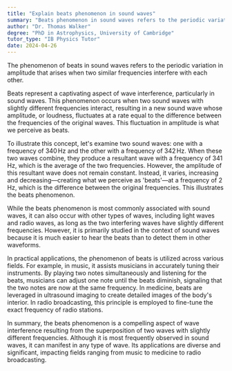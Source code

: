 ```yaml
---
title: "Explain beats phenomenon in sound waves"
summary: "Beats phenomenon in sound waves refers to the periodic variation in amplitude resulting from the superposition of two similar frequencies."
author: "Dr. Thomas Walker"
degree: "PhD in Astrophysics, University of Cambridge"
tutor_type: "IB Physics Tutor"
date: 2024-04-26
---
```


The phenomenon of beats in sound waves refers to the periodic variation in amplitude that arises when two similar frequencies interfere with each other.

Beats represent a captivating aspect of wave interference, particularly in sound waves. This phenomenon occurs when two sound waves with slightly different frequencies interact, resulting in a new sound wave whose amplitude, or loudness, fluctuates at a rate equal to the difference between the frequencies of the original waves. This fluctuation in amplitude is what we perceive as beats.

To illustrate this concept, let's examine two sound waves: one with a frequency of $340 \, \text{Hz}$ and the other with a frequency of $342 \, \text{Hz}$. When these two waves combine, they produce a resultant wave with a frequency of $341 \, \text{Hz}$, which is the average of the two frequencies. However, the amplitude of this resultant wave does not remain constant. Instead, it varies, increasing and decreasing—creating what we perceive as 'beats'—at a frequency of $2 \, \text{Hz}$, which is the difference between the original frequencies. This illustrates the beats phenomenon.

While the beats phenomenon is most commonly associated with sound waves, it can also occur with other types of waves, including light waves and radio waves, as long as the two interfering waves have slightly different frequencies. However, it is primarily studied in the context of sound waves because it is much easier to hear the beats than to detect them in other waveforms.

In practical applications, the phenomenon of beats is utilized across various fields. For example, in music, it assists musicians in accurately tuning their instruments. By playing two notes simultaneously and listening for the beats, musicians can adjust one note until the beats diminish, signaling that the two notes are now at the same frequency. In medicine, beats are leveraged in ultrasound imaging to create detailed images of the body's interior. In radio broadcasting, this principle is employed to fine-tune the exact frequency of radio stations.

In summary, the beats phenomenon is a compelling aspect of wave interference resulting from the superposition of two waves with slightly different frequencies. Although it is most frequently observed in sound waves, it can manifest in any type of wave. Its applications are diverse and significant, impacting fields ranging from music to medicine to radio broadcasting.
    